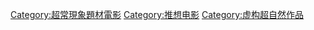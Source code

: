 [[Category:超常現象題材電影|Category:超常現象題材電影]]
[[Category:推想电影|Category:推想电影]]
[[Category:虚构超自然作品|Category:虚构超自然作品]]